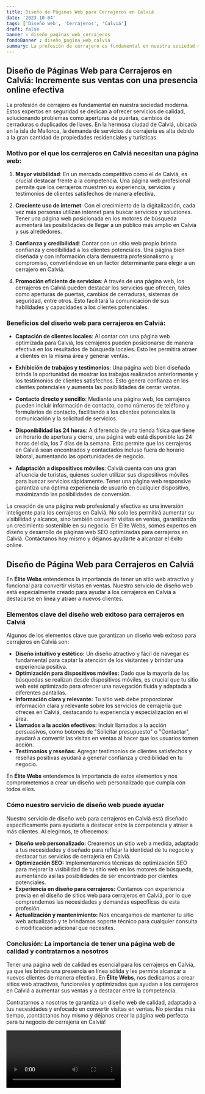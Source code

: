 ```yaml
---
title: Diseño de Páginas Web para Cerrajeros en Calviá
date: '2023-10-04'
tags: ['Diseño web', 'Cerrajeros', 'Calviá']
draft: false
banner : diseño_paginas_web_cerrajeros
fondoBanner : diseño_pagina_web_calviá
summary: La profesión de cerrajero es fundamental en nuestra sociedad moderna. Estos expertos en seguridad se dedican a ofrecer servicios de calidad, solucionando problemas como aperturas de puertas, cambios de cerraduras o duplicados de llaves. En la hermosa ciudad de Calviá, ubicada en la isla de Mallorca, la demanda de servicios de cerrajería es alta debido a la gran cantidad de propiedades residenciales y turísticas. 
---
```


## Diseño de Páginas Web para Cerrajeros en Calviá: Incremente sus ventas con una presencia online efectiva

La profesión de cerrajero es fundamental en nuestra sociedad moderna. Estos expertos en seguridad se dedican a ofrecer servicios de calidad, solucionando problemas como aperturas de puertas, cambios de cerraduras o duplicados de llaves. En la hermosa ciudad de Calviá, ubicada en la isla de Mallorca, la demanda de servicios de cerrajería es alta debido a la gran cantidad de propiedades residenciales y turísticas. 

### Motivo por el que los cerrajeros en Calviá necesitan una página web:

1. **Mayor visibilidad**: En un mercado competitivo como el de Calviá, es crucial destacar frente a la competencia. Una página web profesional permite que los cerrajeros muestren su experiencia, servicios y testimonios de clientes satisfechos de manera efectiva.

2. **Creciente uso de internet**: Con el crecimiento de la digitalización, cada vez más personas utilizan internet para buscar servicios y soluciones. Tener una página web posicionada en los motores de búsqueda aumentará las posibilidades de llegar a un público más amplio en Calviá y sus alrededores.

3. **Confianza y credibilidad**: Contar con un sitio web propio brinda confianza y credibilidad a los clientes potenciales. Una página bien diseñada y con información clara demuestra profesionalismo y compromiso, convirtiéndose en un factor determinante para elegir a un cerrajero en Calviá.

4. **Promoción eficiente de servicios**: A través de una página web, los cerrajeros en Calviá pueden destacar los servicios que ofrecen, tales como aperturas de puertas, cambios de cerraduras, sistemas de seguridad, entre otros. Esto facilitará la comunicación de sus habilidades y capacidades a los clientes potenciales.

### Beneficios del diseño web para cerrajeros en Calviá:

- **Captación de clientes locales**: Al contar con una página web optimizada para Calviá, los cerrajeros pueden posicionarse de manera efectiva en los resultados de búsqueda locales. Esto les permitirá atraer a clientes en la misma área y generar ventas.

- **Exhibición de trabajos y testimonios**: Una página web bien diseñada brinda la oportunidad de mostrar los trabajos realizados anteriormente y los testimonios de clientes satisfechos. Esto genera confianza en los clientes potenciales y aumenta las posibilidades de cerrar ventas.

- **Contacto directo y sencillo**: Mediante una página web, los cerrajeros pueden incluir información de contacto, como números de teléfono y formularios de contacto, facilitando a los clientes potenciales la comunicación y la solicitud de servicios.

- **Disponibilidad las 24 horas**: A diferencia de una tienda física que tiene un horario de apertura y cierre, una página web está disponible las 24 horas del día, los 7 días de la semana. Esto permite que los cerrajeros en Calviá sean encontrados y contactados incluso fuera de horario laboral, aumentando las oportunidades de negocio.

- **Adaptación a dispositivos móviles**: Calviá cuenta con una gran afluencia de turistas, quienes suelen utilizar sus dispositivos móviles para buscar servicios rápidamente. Tener una página web responsive garantiza una óptima experiencia de usuario en cualquier dispositivo, maximizando las posibilidades de conversión.

La creación de una página web profesional y efectiva es una inversión inteligente para los cerrajeros en Calviá. No solo les permitirá aumentar su visibilidad y alcance, sino también convertir visitas en ventas, garantizando un crecimiento sostenible en su negocio. En Élite Webs, somos expertos en diseño y desarrollo de páginas web SEO optimizadas para cerrajeros en Calviá. Contáctanos hoy mismo y déjanos ayudarte a alcanzar el éxito online.

<GifSeo />

<Cta />

## Diseño de Página Web para Cerrajeros en Calviá

En **Élite Webs** entendemos la importancia de tener un sitio web atractivo y funcional para convertir visitas en ventas. Nuestro servicio de diseño web está especialmente creado para ayudar a los cerrajeros en Calviá a destacarse en línea y atraer a nuevos clientes. 

### Elementos clave del diseño web exitoso para cerrajeros en Calviá

Algunos de los elementos clave que garantizan un diseño web exitoso para cerrajeros en Calviá son:

- **Diseño intuitivo y estético:** Un diseño atractivo y fácil de navegar es fundamental para captar la atención de los visitantes y brindar una experiencia positiva.
- **Optimización para dispositivos móviles:** Dado que la mayoría de las búsquedas se realizan desde dispositivos móviles, es crucial que tu sitio web esté optimizado para ofrecer una navegación fluida y adaptada a diferentes pantallas.
- **Información clara y relevante:** Tu sitio web debe proporcionar información clara y relevante sobre los servicios de cerrajería que ofreces en Calviá, destacando tu experiencia y especialización en el área.
- **Llamados a la acción efectivos:** Incluir llamados a la acción persuasivos, como botones de "Solicitar presupuesto" o "Contactar", ayudará a convertir las visitas en ventas al hacer que los usuarios tomen acción.
- **Testimonios y reseñas:** Agregar testimonios de clientes satisfechos y reseñas positivas ayudará a generar confianza y credibilidad en tu negocio.

En **Élite Webs** entendemos la importancia de estos elementos y nos comprometemos a crear un diseño web personalizado que cumpla con todos ellos.

### Cómo nuestro servicio de diseño web puede ayudar

Nuestro servicio de diseño web para cerrajeros en Calviá está diseñado específicamente para ayudarte a destacar entre la competencia y atraer a más clientes. Al elegirnos, te ofrecemos:

- **Diseño web personalizado:** Crearemos un sitio web a medida, adaptado a tus necesidades y diseñado para reflejar la identidad de tu negocio y destacar tus servicios de cerrajería en Calviá.
- **Optimización SEO:** Implementaremos técnicas de optimización SEO para mejorar la visibilidad de tu sitio web en los motores de búsqueda, aumentando así las posibilidades de ser encontrado por clientes potenciales.
- **Experiencia en diseño para cerrajeros:** Contamos con experiencia previa en el diseño de sitios web para cerrajeros en Calviá, por lo que comprendemos las necesidades y demandas específicas de esta profesión.
- **Actualización y mantenimiento:** Nos encargamos de mantener tu sitio web actualizado y te brindamos soporte técnico para cualquier consulta o modificación adicional que necesites.

### Conclusión: La importancia de tener una página web de calidad y contratarnos a nosotros

Tener una página web de calidad es esencial para los cerrajeros en Calviá, ya que les brinda una presencia en línea sólida y les permite alcanzar a nuevos clientes de manera efectiva. En **Élite Webs**, nos dedicamos a crear sitios web atractivos, funcionales y optimizados que ayudan a los cerrajeros en Calviá a aumentar sus ventas y a destacar entre la competencia.

Contratarnos a nosotros te garantiza un diseño web de calidad, adaptado a tus necesidades y enfocado en convertir visitas en ventas. No pierdas más tiempo, ¡contáctanos hoy mismo y déjanos crear la página web perfecta para tu negocio de cerrajería en Calviá!

<Video />

<CtaBot job='Cerrajeros' city='Calviá'/>

<Gmaps query='Calviá+españa+maps' />